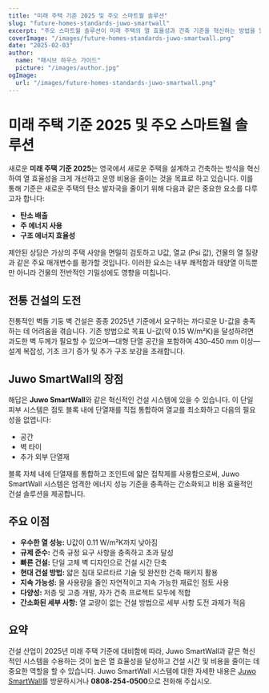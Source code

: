```yaml
---
title: "미래 주택 기준 2025 및 주오 스마트월 솔루션"
slug: "future-homes-standards-juwo-smartwall"
excerpt: "주오 스마트월 솔루션이 미래 주택의 열 효율성과 건축 기준을 혁신하는 방법을 알아보세요."
coverImage: "/images/future-homes-standards-juwo-smartwall.png"
date: "2025-02-03"
author:
  name: "패시브 하우스 가이드"
  picture: "/images/author.jpg"
ogImage:
  url: "/images/future-homes-standards-juwo-smartwall.png"
---
```


# 미래 주택 기준 2025 및 주오 스마트월 솔루션

새로운 **미래 주택 기준 2025**는 영국에서 새로운 주택을 설계하고 건축하는 방식을 혁신하여 열 효율성을 크게 개선하고 운영 비용을 줄이는 것을 목표로 하고 있습니다. 이를 통해 기준은 새로운 주택의 탄소 발자국을 줄이기 위해 다음과 같은 중요한 요소를 다루고자 합니다:

- **탄소 배출**
- **주 에너지 사용**
- **구조 에너지 효율성**

제안된 상담은 가상의 주택 사양을 면밀히 검토하고 U값, 열교 (Psi 값), 건물의 열 질량과 같은 주요 매개변수를 평가할 것입니다. 이러한 요소는 내부 쾌적함과 태양열 이득뿐만 아니라 건물의 전반적인 기밀성에도 영향을 미칩니다.

## 전통 건설의 도전

전통적인 벽돌 기둥 벽 건설은 종종 2025년 기준에서 요구하는 까다로운 U-값을 충족하는 데 어려움을 겪습니다. 기존 방법으로 목표 U-값(약 0.15 W/m²K)을 달성하려면 과도한 벽 두께가 필요할 수 있으며—대형 단열 공간을 포함하여 430–450 mm 이상—설계 복잡성, 기초 크기 증가 및 추가 구조 보강을 초래합니다.

## Juwo SmartWall의 장점

해답은 **Juwo SmartWall**와 같은 혁신적인 건설 시스템에 있을 수 있습니다. 이 단일 피부 시스템은 점토 블록 내에 단열재를 직접 통합하여 열교를 최소화하고 다음의 필요성을 없앱니다:

- 공간
- 벽 타이
- 추가 외부 단열재

블록 자체 내에 단열재를 통합하고 조인트에 얇은 접착제를 사용함으로써, Juwo SmartWall 시스템은 엄격한 에너지 성능 기준을 충족하는 간소화되고 비용 효율적인 건설 솔루션을 제공합니다.

## 주요 이점

- **우수한 열 성능:** U값이 0.11 W/m²K까지 낮아짐
- **규제 준수:** 건축 규정 요구 사항을 충족하고 초과 달성
- **빠른 건설:** 단일 고체 벽 디자인으로 건설 시간 단축
- **현대 건설 방법:** 얇은 침대 모르타르 기술 및 완전한 건축 패키지 활용
- **지속 가능성:** 물 사용량을 줄인 자연적이고 지속 가능한 재료인 점토 사용
- **다양성:** 저층 및 고층 개발, 자가 건축 프로젝트 모두에 적합
- **간소화된 세부 사항:** 열 교량이 없는 건설 방법으로 세부 사항 도전 과제가 적음

## 요약

건설 산업이 2025년 미래 주택 기준에 대비함에 따라, Juwo SmartWall과 같은 혁신적인 시스템을 수용하는 것이 높은 열 효율성을 달성하고 건설 시간 및 비용을 줄이는 데 중요한 역할을 할 수 있습니다. Juwo SmartWall 시스템에 대한 자세한 내용은 [Juwo SmartWall](http://www.Juwo-SmartWall.co.uk)를 방문하시거나 **0808-254-0500**으로 전화해 주십시오.